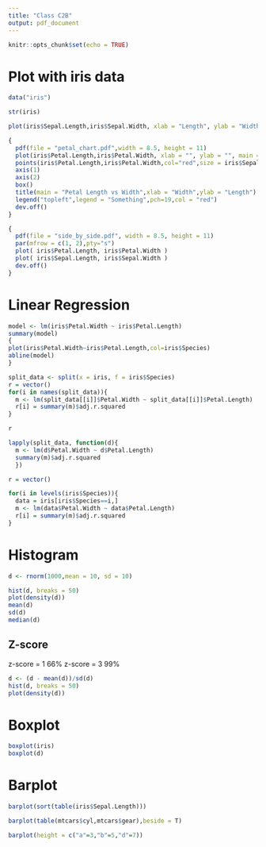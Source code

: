 ```yaml
---
title: "Class C2B"
output: pdf_document
---
```


```r
knitr::opts_chunk$set(echo = TRUE)
```

# Plot with iris data

```r
data("iris")

str(iris)

plot(iris$Sepal.Length,iris$Sepal.Width, xlab = "Length", ylab = "Width", main = "Septal Lenght vs Width")

```

```r
{
  pdf(file = "petal_chart.pdf",width = 8.5, height = 11)  
  plot(iris$Petal.Length,iris$Petal.Width, xlab = "", ylab = "", main = "", axes=F,type="n")
  points(iris$Petal.Length,iris$Petal.Width,col="red",size = iris$Sepal.Width)
  axis(1)
  axis(2)
  box()
  title(main = "Petal Length vs Width",xlab = "Width",ylab = "Length")
  legend("topleft",legend = "Something",pch=19,col = "red")
  dev.off()
}
```


```r
{
  pdf(file = "side_by_side.pdf", width = 8.5, height = 11)
  par(mfrow = c(1, 2),pty="s")
  plot( iris$Petal.Length, iris$Petal.Width )
  plot( iris$Sepal.Length, iris$Sepal.Width )
  dev.off()
}
```

# Linear Regression

```r

model <- lm(iris$Petal.Width ~ iris$Petal.Length)
summary(model)
{
plot(iris$Petal.Width~iris$Petal.Length,col=iris$Species)
abline(model)
}
```

```r
split_data <- split(x = iris, f = iris$Species)
r = vector()
for(i in names(split_data)){
  m <- lm(split_data[[i]]$Petal.Width ~ split_data[[i]]$Petal.Length)
  r[i] = summary(m)$adj.r.squared
}

r

lapply(split_data, function(d){  
  m <- lm(d$Petal.Width ~ d$Petal.Length)
  summary(m)$adj.r.squared
  })

r = vector()

for(i in levels(iris$Species)){
  data = iris[iris$Species==i,]
  m <- lm(data$Petal.Width ~ data$Petal.Length)
  r[i] = summary(m)$adj.r.squared
}

```

# Histogram

```r
d <- rnorm(1000,mean = 10, sd = 10)

hist(d, breaks = 50)
plot(density(d))
mean(d)
sd(d)
median(d)
```

## Z-score

z-score = 1 66%
z-score = 3 99%
```r
d <- (d - mean(d))/sd(d)
hist(d, breaks = 50)
plot(density(d))
```

# Boxplot

```r

boxplot(iris)
boxplot(d)

```

# Barplot

```r

barplot(sort(table(iris$Sepal.Length)))

barplot(table(mtcars$cyl,mtcars$gear),beside = T)

barplot(height = c("a"=3,"b"=5,"d"=7))

```



